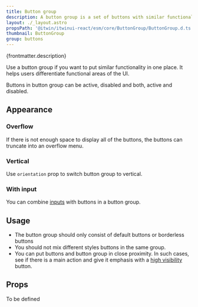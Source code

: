 ```yaml
---
title: Button group
description: A button group is a set of buttons with similar functionality.
layout: ./_layout.astro
propsPath: '@itwin/itwinui-react/esm/core/ButtonGroup/ButtonGroup.d.ts'
thumbnail: ButtonGroup
group: buttons
---
```



<p>{frontmatter.description}</p>

<LiveExample src='ButtonGroup.main.tsx'>
  <AllExamples.ButtonGroupMainExample client:load />
</LiveExample>

Use a button group if you want to put similar functionality in one place. It helps users differentiate functional areas of the UI.

Buttons in button group can be active, disabled and both, active and disabled.

## Appearance

### Overflow

If there is not enough space to display all of the buttons, the buttons can truncate into an overflow menu.

<LiveExample src='ButtonGroup.overflow.tsx'>
  <AllExamples.ButtonGroupOverflowExample client:load />
</LiveExample>

### Vertical

Use <code>orientation</code> prop to switch button group to vertical.

<LiveExample src='ButtonGroup.vertical.tsx'>
  <AllExamples.ButtonGroupVerticalExample client:load />
</LiveExample>

### With input

You can combine [inputs](input) with buttons in a button group.

<LiveExample src='ButtonGroup.input.tsx'>
  <AllExamples.ButtonGroupInputExample client:load />
</LiveExample>

## Usage

- The button group should only consist of default buttons or borderless buttons
- You should not mix different styles buttons in the same group.
- You can put buttons and button group in close proximity. In such cases, see if there is a main action and give it emphasis with a [high visibility](button#high-visibility) button.

<LiveExample src='ButtonGroup.usage.tsx'>
  <AllExamples.ButtonGroupUsageExample client:load />
</LiveExample>

## Props

To be defined
